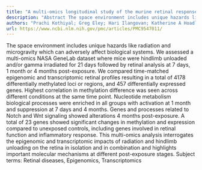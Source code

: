 ```yaml
---
title: "A multi-omics longitudinal study of the murine retinal response to chronic low-dose irradiation and simulated microgravity"
description: "Abstract The space environment includes unique hazards like radiation and microgravity which can adversely affect biological systems. We assessed a multi-omics NASA GeneLab dataset where mice were hin..."
authors: "Prachi Kothiyal; Greg Eley; Hari Ilangovan; Katherine A Hoadley; S Robin Elgart; Xiao W Mao; Parastou Eslami"
url: https://www.ncbi.nlm.nih.gov/pmc/articles/PMC9547011/
---
```


The space environment includes unique hazards like radiation and microgravity which can adversely affect biological systems. We assessed a multi-omics NASA GeneLab dataset where mice were hindlimb unloaded and/or gamma irradiated for 21 days followed by retinal analysis at 7 days, 1 month or 4 months post-exposure. We compared time-matched epigenomic and transcriptomic retinal profiles resulting in a total of 4178 differentially methylated loci or regions, and 457 differentially expressed genes. Highest correlation in methylation difference was seen across different conditions at the same time point. Nucleotide metabolism biological processes were enriched in all groups with activation at 1 month and suppression at 7 days and 4 months. Genes and processes related to Notch and Wnt signaling showed alterations 4 months post-exposure. A total of 23 genes showed significant changes in methylation and expression compared to unexposed controls, including genes involved in retinal function and inflammatory response. This multi-omics analysis interrogates the epigenomic and transcriptomic impacts of radiation and hindlimb unloading on the retina in isolation and in combination and highlights important molecular mechanisms at different post-exposure stages. Subject terms: Retinal diseases, Epigenomics, Transcriptomics
